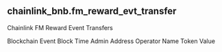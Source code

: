 ## chainlink_bnb.fm_reward_evt_transfer 
Chainlink FM Reward Event Transfers


<ParamField path="blockchain">
Blockchain
</ParamField>
<ParamField path="evt_block_time">
Event Block Time
</ParamField>
<ParamField path="admin_address">
Admin Address
</ParamField>
<ParamField path="operator_name">
Operator Name
</ParamField>
<ParamField path="token_value">
Token Value
</ParamField>
